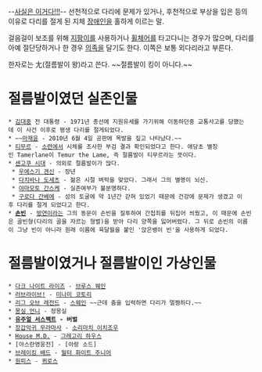 --[[유주얼 서스펙트|사실은 이거다!!!]]--
선천적으로 다리에 문제가 있거나, 후천적으로 부상을 입은 등의 이유로 다리를 절게 된 지체 [[장애인]]을 홀하게 이르는 말.

걸음걸이 보조를 위해 [[지팡이]]를 사용하거나 [[휠체어]]를 타고다니는 경우가 많으며, 다리를 아예 절단당하거나 한 경우 [[의족]]을 달기도 한다. 이쪽은 보통 외다리라고 부른다.

한자로는 尢(절름발이 왕)라고 쓴다. ~~절름발이 킹이 아니다.~~

= 절름발이였던 실존인물 =
 * [[김대중]] 전 대통령 - 1971년 총선에 지원유세를 가기위해 이동하던중 교통사고를 당했는데 이 사건 이후로 평생 다리를 절게되었다.
 * ~~[[마재윤]] - 2010년 6월 4일 공판에 목발을 짚고 나타났다.~~
 * [[티무르]] - [[소련]]에서 시체를 조사한 부검 결과 확인되었다고 한다. 애당초 별칭인 Tamerlane이 Temur the Lame, 즉 절름발이 티무르라는 뜻이다.
 * [[센고쿠 시대]] - 의외로 절름발이가 많다.
  * [[우에스기 겐신]] - 장년
  * [[다치바나 도세츠]] - 젊은 시절 벼락을 맞았다. 그래서 그의 별명이 뇌신.
  * [[야마모토 간스케]] - 실존여부가 불분명하다.
  * [[구로다 간베에]] - 성의 토굴에 약 1년간 갇혀 있었기 때문에 건강에 문제가 생겼고 이후 다리를 절게 되었다고 한다.
 * '''[[손빈]]''' - [[방연]]이라는 그의 동문이 손빈을 질투하여 간첩죄를 뒤집어 씌웠고, 이 때문에 손빈은 골빈형(다리의 골을 자르는 형벌)을 받아 다리 양쪽을 잃어버렸다. 그 뒤로 손빈의 이름이 그냥 빈이 아니라 원래 이름에 육달월을 붙인 '앉은뱅이 빈'을 사용하게 되었다.
= 절름발이였거나 절름발이인 가상인물 = 
 * [[다크 나이트 라이즈]] - [[브루스 웨인]]
 * [[러브라이브!]] - [[미나미 코토리]]
 * [[리그 오브 레전드]] - [[스웨인]] ~~근데 춤을 입력하면 다리가 멀쩡하다.~~
 * [[몽실 언니]] - 정몽실
 * '''[[유주얼 서스펙트]] - 버벌'''
 * [[장갑악귀 무라마사]] - [[소리마치 이치조우]]
 * [[House M.D.]] - [[그레고리 하우스]]
 * [아스란영웅전] - [아랑 소드]
 * [[브레이킹 배드]] - [[월터 화이트 주니어]]
 * [[원피스]] - [[퀴로스]]
